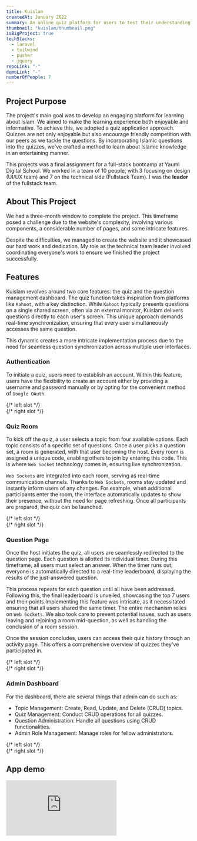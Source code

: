 ```yaml
---
title: Kuislam
createdAt: January 2022
summary: An online quiz platform for users to test their understanding of various aspects of Islam through interactive questions.
thumbnail: "kuislam/thumbnail.png"
isBigProject: true
techStacks:
  - laravel
  - tailwind
  - pusher
  - jquery
repoLink: "-"
demoLink: "-"
numberOfPeople: 7
---
```


## Project Purpose

The project's main goal was to develop an engaging platform for learning about Islam.
We aimed to make the learning experience both enjoyable and informative. To achieve this,
we adopted a quiz application approach. Quizzes are not only enjoyable but also encourage friendly
competition with our peers as we tackle the questions. By incorporating Islamic questions into the quizzes,
we've crafted a method to learn about Islamic knowledge in an entertaining manner.

This projects was a final assignment for a full-stack bootcamp at <StyledLink openNewTab href="https://www.instagram.com/yaumidigital.school/">Yaumi Digital School</StyledLink>.
We worked in a team of 10 people, with 3 focusing on design (UI/UX team) and 7 on the technical side (Fullstack Team).
I was the **leader** of the fullstack team.

## About This Project

We had a three-month window to complete the project. This timeframe posed a challenge due to the website's complexity,
involving various components, a considerable number of pages, and some intricate features.

Despite the difficulties, we managed to create the website and it showcased our hard work and dedication.
My role as the technical team leader involved coordinating everyone's work to ensure we finished the project
successfully.

## Features

Kuislam revolves around two core features: the quiz and the question management dashboard. The quiz function
takes inspiration from platforms like `Kahoot`, with a key distinction. While `Kahoot` typically presents questions
on a single shared screen, often via an external monitor, Kuislam delivers questions directly to each user's screen.
This unique approach demands real-time synchronization, ensuring that every user simultaneously accesses the same
question.

This dynamic creates a more intricate implementation process due to the need for seamless question synchronization
across multiple user interfaces.

### Authentication

To initiate a quiz, users need to establish an account. Within this feature, users have the flexibility to
create an account either by providing a username and password manually or by opting for the convenient method
of `Google OAuth`.

<ImageGallery>
  {/* left slot  */}
  <div className="flex-col space-y-4">
    <LightBox
      imageSrc="kuislam/login-page.png"
      imageAlt="Login page."
      customSize={true}
      width={1920}
      height={944}
    />
  </div>
  {/* right slot  */}
  <div className="flex-col space-y-4">
    <LightBox
      imageSrc="kuislam/register-page.png"
      imageAlt="Register page."
      customSize={true}
      width={1920}
      height={924}
    />
  </div>
</ImageGallery>

### Quiz Room

To kick off the quiz, a user selects a topic from four available options.
Each topic consists of a specific set of questions. Once a user picks a question set, a room is generated,
with that user becoming the host. Every room is assigned a unique code, enabling others to join by entering this code.
This is where `Web Socket` technology comes in, ensuring live synchronization.

`Web Sockets` are integrated into each room, serving as real-time communication channels. Thanks to `Web Sockets`,
rooms stay updated and instantly inform users of any changes. For example, when additional participants enter the room,
the interface automatically updates to show their presence, without the need for page refreshing.
Once all participants are prepared, the quiz can be launched.

<ImageGallery>
  {/* left slot  */}
  <div className="flex-col space-y-4">
    <LightBox
      imageSrc="kuislam/explore-page.png"
      imageAlt="Explore page."
      customSize={true}
      width={1920}
      height={2360}
    />
  </div>
  {/* right slot  */}
  <div className="flex-col space-y-4">
    <LightBox
      imageSrc="kuislam/home-page.png"
      imageAlt="Home page."
      customSize={true}
      width={1920}
      height={894}
    />
    <LightBox
      imageSrc="kuislam/room-page.png"
      imageAlt="Room page."
      customSize={true}
      width={1920}
      height={894}
    />
    <LightBox
      imageSrc="kuislam/room-joined-page.png"
      imageAlt="Room joined page."
      customSize={true}
      width={1920}
      height={940}
    />
  </div>
</ImageGallery>

### Question Page

Once the host initiates the quiz, all users are seamlessly redirected to the question page.
Each question is allotted its individual timer. During this timeframe, all users must select an answer.
When the timer runs out, everyone is automatically directed to a real-time leaderboard,
displaying the results of the just-answered question.

This process repeats for each question until all have been addressed. Following this, the final leaderboard is
unveiled, showcasing the top 7 users and their points.Implementing this feature was intricate, as it
necessitated ensuring that all users shared the same timer. The entire mechanism relies on `Web Sockets`.
We also took care to prevent potential issues, such as users leaving and rejoining a room mid-question,
as well as handling the conclusion of a room session.

Once the session concludes, users can access their quiz history through an activity page.
This offers a comprehensive overview of quizzes they've participated in.

<ImageGallery>
  {/* left slot  */}
  <div className="flex-col space-y-4">
    <LightBox
      imageSrc="kuislam/question-page.png"
      imageAlt="Question page."
      customSize={true}
      width={1919}
      height={890}
    />
    <LightBox
      imageSrc="kuislam/final-leaderboard-page.png"
      imageAlt="Question page."
      customSize={true}
      width={1899}
      height={932}
    />
  </div>
  {/* right slot  */}
  <div className="flex-col space-y-4">
    <LightBox
      imageSrc="kuislam/current-leaderboard-page.png"
      imageAlt="Current leaderboard page."
      customSize={true}
      width={1919}
      height={892}
    />
    <LightBox
      imageSrc="kuislam/activity-page.png"
      imageAlt="Activity page."
      customSize={true}
      width={1919}
      height={893}
    />
  </div>
</ImageGallery>

### Admin Dashboard

For the dashboard, there are several things that admin can do such as:

- Topic Management: Create, Read, Update, and Delete (CRUD) topics.
- Quiz Management: Conduct CRUD operations for all quizzes.
- Question Administration: Handle all questions using CRUD functionalities.
- Admin Role Management: Manage roles for fellow administrators.

<ImageGallery>
  {/* left slot  */}
  <div className="flex-col space-y-4">
    <LightBox
      imageSrc="kuislam/dashboard-topics-page.png"
      imageAlt="Dashboard topics page."
      customSize={true}
      width={1920}
      height={894}
    />
    <LightBox
      imageSrc="kuislam/dashboard-quizzes-page.png"
      imageAlt="Dashboard quizzes page."
      customSize={true}
      width={1920}
      height={894}
    />
    <LightBox
      imageSrc="kuislam/dashboard-questions-page.png"
      imageAlt="Dashboard quizzes page."
      customSize={true}
      width={1920}
      height={894}
    />
    <LightBox
      imageSrc="kuislam/dashboard-home-page.png"
      imageAlt="Dashboard home page."
      customSize={true}
      width={1920}
      height={894}
    />
  </div>
  {/* right slot  */}
  <div className="flex-col space-y-4">
    <LightBox
      imageSrc="kuislam/dashboard-form-topics-page.png"
      imageAlt="Dashboard form topics page."
      customSize={true}
      width={1920}
      height={894}
    />
    <LightBox
      imageSrc="kuislam/dashboard-form-quizzes-page.png"
      imageAlt="Dashboard form quizzes page."
      customSize={true}
      width={1920}
      height={894}
    />
    <LightBox
      imageSrc="kuislam/dashboard-form-questions-page.png"
      imageAlt="Dashboard form questions page."
      customSize={true}
      width={1920}
      height={894}
    />
    <LightBox
      imageSrc="kuislam/dashboard-users-page.png"
      imageAlt="Dashboard users page."
      customSize={true}
      width={1920}
      height={894}
    />
  </div>
</ImageGallery>

## App demo

<iframe
  className="w-full aspect-video rounded-md"
  src="https://www.youtube.com/embed/NiYtHYJZgTA"
  title="YouTube video player"
  frameborder="0"
  allow="accelerometer; autoplay; clipboard-write; encrypted-media; gyroscope; picture-in-picture; web-share"
  allowfullscreen
></iframe>
